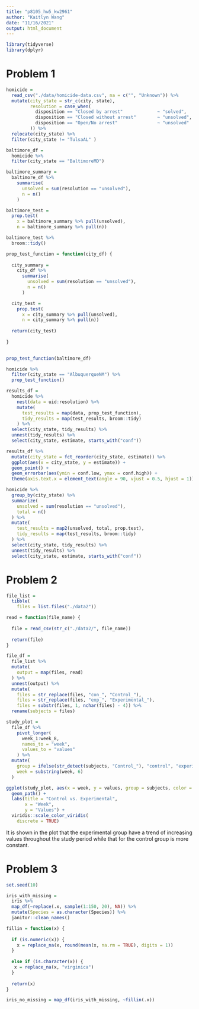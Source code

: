 ```yaml
---
title: "p8105_hw5_kw2961"
author: "Kaitlyn Wang"
date: "11/16/2021"
output: html_document
---
```


```r
library(tidyverse)
library(dplyr)
```

# Problem 1
```r
homicide = 
  read_csv("./data/homicide-data.csv", na = c("", "Unknown")) %>% 
  mutate(city_state = str_c(city, state),
         resolution = case_when(
           disposition == "Closed by arrest"             ~ "solved",
           disposition == "Closed without arrest"        ~ "unsolved", 
           disposition == "Open/No arrest"               ~ "unsolved"
         )) %>% 
  relocate(city_state) %>% 
  filter(city_state != "TulsaAL" )
```

```r
baltimore_df = 
  homicide %>% 
  filter(city_state == "BaltimoreMD")

baltimore_summary = 
  baltimore_df %>% 
    summarise(
      unsolved = sum(resolution == "unsolved"),
      n = n()
    )

baltimore_test = 
  prop.test(
    x = baltimore_summary %>% pull(unsolved), 
    n = baltimore_summary %>% pull(n))

baltimore_test %>% 
  broom::tidy()
```

```r
prop_test_function = function(city_df) {
  
  city_summary = 
    city_df %>% 
      summarise(
        unsolved = sum(resolution == "unsolved"),
        n = n()
      )

  city_test = 
    prop.test(
      x = city_summary %>% pull(unsolved), 
      n = city_summary %>% pull(n))
  
  return(city_test)
  
}
  

prop_test_function(baltimore_df)

homicide %>% 
  filter(city_state == "AlbuquerqueNM") %>% 
  prop_test_function()
```

```r
results_df = 
  homicide %>% 
    nest(data = uid:resolution) %>% 
    mutate(
      test_results = map(data, prop_test_function),
      tidy_results = map(test_results, broom::tidy)
    ) %>% 
  select(city_state, tidy_results) %>% 
  unnest(tidy_results) %>% 
  select(city_state, estimate, starts_with("conf"))
```

```r
results_df %>% 
  mutate(city_state = fct_reorder(city_state, estimate)) %>% 
  ggplot(aes(x = city_state, y = estimate)) + 
  geom_point() +
  geom_errorbar(aes(ymin = conf.low, ymax = conf.high)) +
  theme(axis.text.x = element_text(angle = 90, vjust = 0.5, hjust = 1))
```

```r
homicide %>% 
  group_by(city_state) %>% 
  summarize(
    unsolved = sum(resolution == "unsolved"),
    total = n()
  ) %>% 
  mutate(
    test_results = map2(unsolved, total, prop.test),
    tidy_results = map(test_results, broom::tidy)
  ) %>% 
  select(city_state, tidy_results) %>% 
  unnest(tidy_results) %>% 
  select(city_state, estimate, starts_with("conf"))
```

# Problem 2

```r
file_list = 
  tibble(
    files = list.files("./data2"))

read = function(file_name) {
  
  file = read_csv(str_c("./data2/", file_name))
  
  return(file)
}

file_df = 
  file_list %>% 
  mutate(
    output = map(files, read)
  ) %>% 
  unnest(output) %>% 
  mutate(
    files = str_replace(files, "con_", "Control_"),
    files = str_replace(files, "exp_", "Experimental_"),
    files = substr(files, 1, nchar(files) - 4)) %>% 
  rename(subjects = files)
```


```r
study_plot = 
  file_df %>% 
    pivot_longer(
      week_1:week_8,
      names_to = "week",
      values_to = "values"
    ) %>% 
  mutate(
    group = ifelse(str_detect(subjects, "Control_"), "control", "experimental"),
    week = substring(week, 6)
  )

ggplot(study_plot, aes(x = week, y = values, group = subjects, color = group)) +
  geom_path() +
  labs(title = "Control vs. Experimental",
       x = "Week",
       y = "Values") + 
  viridis::scale_color_viridis(
    discrete = TRUE)
```

It is shown in the plot that the experimental group have a trend of increasing values throughout the study period while that for the control group is more constant. 

# Problem 3

```r
set.seed(10)

iris_with_missing = 
  iris %>% 
  map_df(~replace(.x, sample(1:150, 20), NA)) %>%
  mutate(Species = as.character(Species)) %>% 
  janitor::clean_names()

fillin = function(x) {
  
  if (is.numeric(x)) {
    x = replace_na(x, round(mean(x, na.rm = TRUE), digits = 1))
  } 
  
  else if (is.character(x)) {
   x = replace_na(x, "virginica") 
  }
  
  return(x)
}

iris_no_missing = map_df(iris_with_missing, ~fillin(.x))

```


